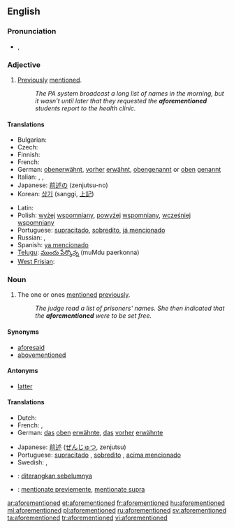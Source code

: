 ==English==

===Pronunciation===
* {{a|UK}} {{IPA|/əˌfoː(ɹ)ˈmɛn.ʃənd/}}, {{SAMPA|/@%fo:(r)"mEn.S@nd/}}

===Adjective===
{{en-adj|-}}

# [[previously|Previously]] [[mention]]ed.
#: ''The PA system broadcast a long list of names in the morning, but it wasn't until later that they requested the '''aforementioned''' students report to the health clinic.''

====Translations====
{{trans-top|previously mentioned}}
* Bulgarian: {{t|bg|гореспоменат}}
* Czech: {{t|cs|výše vzpomínaný}}
* Finnish: {{t-|fi|edellä mainittu}}
* French: {{t|fr|susdit}}
* German: [[obenerwähnt]], [[vorher]] [[erwähnt]], [[obengenannt]] or [[oben]] [[genannt]]
* Italian: {{t+|it|suddetto|m}}, {{t-|it|suddetta|f}}, {{t-|it|sopraccennato}}
* Japanese: [[前述の]] (zenjutsu-no)
* Korean: [[상기]] (sanggi, [[上記]])
{{trans-mid}}
* Latin: {{t|la|supradictus|m}}
* Polish: [[wyżej]] [[wspomniany]], [[powyżej]] [[wspomniany]], [[wcześniej]] [[wspomniany]]
* Portuguese: [[supracitado]], [[sobredito]], [[já mencionado]]
* Russian: {{t|ru|вышеупомянутый|tr=vyšeupom'ánutyj}}, {{t|ru|вышесказанный}}
* Spanish: [[ya mencionado]]
* [[Telugu]]: [[ముందు పేర్కొన్న]] (muMdu paerkonna)
* [[West Frisian]]: {{t-|fy|niisneamd|xs=West Frisian}}
{{trans-bottom}}

===Noun===
{{en-noun|-}}

# {{uncountable}} The one or ones [[mention]]ed [[previously]].
#: ''The judge read a list of prisoners' names.  She then indicated that the '''aforementioned''' were to be set free.''

====Synonyms====
* [[aforesaid]]
* [[abovementioned]]

====Antonyms====
* [[latter]]

====Translations====
{{trans-top|one or ones mentioned previously}}
* Dutch: {{t|nl|eerder vernoemde}}
* French: {{t+|fr|suscité}},  {{t+|fr|ledit}}
* German: [[das]] [[oben]] [[erwähnte]], [[das]] [[vorher]] [[erwähnte]]
{{trans-mid}}
* Japanese: [[前述]] ([[ぜんじゅつ]], zenjutsu)
* Portuguese: [[supracitado]] {{m}}, [[sobredito]] {{m}}, [[acima mencionado]] {{m}}
* Swedish: {{t|sv|förutnämnda}}, {{t|sv|tidigare}} {{t|sv|nämnda}}
{{trans-bottom}}

{{checktrans}}
* {{ttbc|id}}: [[diterangkan sebelumnya]]
* {{ttbc|ia}}: [[mentionate previemente]], [[mentionate supra]]

[[ar:aforementioned]]
[[et:aforementioned]]
[[fr:aforementioned]]
[[hu:aforementioned]]
[[ml:aforementioned]]
[[pl:aforementioned]]
[[ru:aforementioned]]
[[sv:aforementioned]]
[[ta:aforementioned]]
[[tr:aforementioned]]
[[vi:aforementioned]]